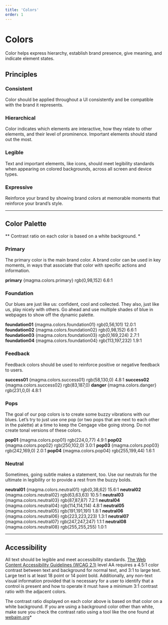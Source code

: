 ```yaml
---
title: 'Colors'
order: 1
---
```





# Colors
Color helps express hierarchy, establish brand presence, give meaning, and indicate element states.

## Principles
### Consistent
Color should be applied throughout a UI consistently and be compatible with the brand it represents.
### Hierarchical
Color indicates which elements are interactive, how they relate to other elements, and their level of prominence. Important elements should stand out the most.
### Legible
Text and important elements, like icons, should meet legibility standards when appearing on colored backgrounds, across all screen and device types.
### Expressive
Reinforce your brand by showing brand colors at memorable moments that reinforce your brand’s style.
<span class="horizontal-spacer"></span>

<hr class="article-divider" />

## Color Palette
*&ast; Contrast ratio on each color is based on a white background. *
### Primary
The primary color is the main brand color.  A brand color can be used in key moments, in ways that associate that color with specific actions and information.
<div class="swatch-rows">
  <ColorSwatch color={magma.colors.primary}>
    <span><strong>primary</strong></span>
    <span>{magma.colors.primary}</span>
    <span>rgb(0,98,152)</span>
    <span>6.6:1</span>
  </ColorSwatch>
</div>

### Foundation
Our blues are just like us: confident, cool and collected. They also, just like us, play nicely with others. Go ahead and use multiple shades of blue in webpages to show off the dynamic palette.
<div class="swatch-rows">
  <ColorSwatch color={magma.colors.foundation01}>
    <span><strong>foundation01</strong></span>
    <span>{magma.colors.foundation01}</span>
    <span>rgb(0,56,101)</span>
    <span>12.0:1</span>
  </ColorSwatch>

  <ColorSwatch color={magma.colors.foundation02}>
    <span><strong>foundation02</strong></span>
    <span>{magma.colors.foundation02}</span>
    <span>rgb(0,98,152)</span>
    <span>6.6:1</span>
  </ColorSwatch>

  <ColorSwatch color={magma.colors.foundation03}>
    <span><strong>foundation03</strong></span>
    <span>{magma.colors.foundation03}</span>
    <span>rgb(0,169,224)</span>
    <span>2.7:1</span>
  </ColorSwatch>

  <ColorSwatch color={magma.colors.foundation04}>
    <span><strong>foundation04</strong></span>
    <span>{magma.colors.foundation04}</span>
    <span>rgb(113,197,232)</span>
    <span>1.9:1</span>
  </ColorSwatch>
</div>

### Feedback
Feedback colors should be used to reinforce positive or negative feedback to users.
<div class="swatch-rows">
  <ColorSwatch color={magma.colors.success01}>
    <span><strong>success01</strong></span>
    <span>{magma.colors.success01}</span>
    <span>rgb(58,130,0)</span>
    <span>4.8:1</span>
  </ColorSwatch>
  <ColorSwatch color={magma.colors.success02}>
    <span><strong>success02</strong></span>
    <span>{magma.colors.success02}</span>
    <span>rgb(83,187,0)</span>
  </ColorSwatch>
  <ColorSwatch color={magma.colors.danger}>
    <span><strong>danger</strong></span>
    <span>{magma.colors.danger}</span>
    <span>rgb(231,0,0)</span>
    <span>4.8:1</span>
  </ColorSwatch>
</div>


### Pops
The goal of our pop colors is to create some buzzy vibrations with our blues. Let’s try to just use one pop (or two pops that are next to each other in the palette) at a time to keep the Cengage vibe going strong.  Do not create tonal versions of these colors.
<div class="swatch-rows">
  <ColorSwatch color={magma.colors.pop01}>
    <span><strong>pop01</strong></span>
    <span>{magma.colors.pop01}</span>
    <span>rgb(224,0,77)</span>
    <span>4.9:1</span>
  </ColorSwatch>
  <ColorSwatch color={magma.colors.pop02}>
    <span><strong>pop02</strong></span>
    <span>{magma.colors.pop02}</span>
    <span>rgb(250,102,0)</span>
    <span>3.0:1</span>
  </ColorSwatch>
  <ColorSwatch color={magma.colors.pop03}>
    <span><strong>pop03</strong></span>
    <span>{magma.colors.pop03}</span>
    <span>rgb(242,169,0)</span>
    <span>2.0:1</span>
  </ColorSwatch>
  <ColorSwatch color={magma.colors.pop04}>
    <span><strong>pop04</strong></span>
    <span>{magma.colors.pop04}</span>
    <span>rgb(255,199,44)</span>
    <span>1.6:1</span>
  </ColorSwatch>
</div>

### Neutral
Sometimes, going subtle makes a statement, too. Use our neutrals for the ultimate in legibility or to provide a rest from the buzzy bolds.
<div class="swatch-rows">
  <ColorSwatch color={magma.colors.neutral01}>
    <span><strong>neutral01</strong></span>
    <span>{magma.colors.neutral01}</span>
    <span>rgb(0,38,62)</span>
    <span>15.6:1</span>
  </ColorSwatch>
  <ColorSwatch color={magma.colors.neutral02}>
    <span><strong>neutral02</strong></span>
    <span>{magma.colors.neutral02}</span>
    <span>rgb(63,63,63)</span>
    <span>10.5:1</span>
  </ColorSwatch>
  <ColorSwatch color={magma.colors.neutral03}>
    <span><strong>neutral03</strong></span>
    <span>{magma.colors.neutral03}</span>
    <span>rgb(87,87,87)</span>
    <span>7.2:1</span>
  </ColorSwatch>
  <ColorSwatch color={magma.colors.neutral04}>
    <span><strong>neutral04</strong></span>
    <span>{magma.colors.neutral04}</span>
    <span>rgb(114,114,114)</span>
    <span>4.8:1</span>
  </ColorSwatch>
  <ColorSwatch color={magma.colors.neutral05}>
    <span><strong>neutral05</strong></span>
    <span>{magma.colors.neutral05}</span>
    <span>rgb(191,191,191)</span>
    <span>1.8:1</span>
  </ColorSwatch>
  <ColorSwatch color={magma.colors.neutral06}>
    <span><strong>neutral06</strong></span>
    <span>{magma.colors.neutral06}</span>
    <span>rgb(223,223,223)</span>
    <span>1.3:1</span>
  </ColorSwatch>
  <ColorSwatch color={magma.colors.neutral07}>
    <span><strong>neutral07</strong></span>
    <span>{magma.colors.neutral07}</span>
    <span>rgb(247,247,247)</span>
    <span>1.1:1</span>
  </ColorSwatch>
  <ColorSwatch color={magma.colors.neutral08}>
    <span><strong>neutral08</strong></span>
    <span>{magma.colors.neutral08}</span>
    <span>rgb(255,255,255)</span>
    <span>1.0:1</span>
  </ColorSwatch>
</div>
<span class="horizontal-spacer"></span>

<hr class="article-divider" />

## Accessibility
All text should be legible and meet accessibility standards. [The Web Content Accessibility Guidelines (WCAG 2.1)](https://www.w3.org/TR/WCAG21/#contrast-minimum) level AA requires a 4.5:1 color contrast between text and background for normal text, and 3:1 to large text. Large text is at least 18 point or 14 point bold.  Additionally,  any non-text visual information provided that is necessary for a user to identify that a control is present and how to operate it must have a minimum 3:1 contrast ratio with the adjacent colors.

The contrast ratio displayed on each color above is based on that color on a white background.  If you are using a background color other than white, make sure you check the contrast ratio using a tool like the one found at [webaim.org](https://webaim.org/resources/contrastchecker/)*

<span class="horizontal-spacer"></span>
